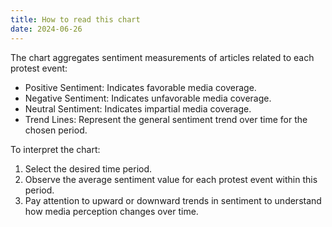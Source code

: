 ```yaml
---
title: How to read this chart
date: 2024-06-26
---
```


The chart aggregates sentiment measurements of articles related to each protest event:

- Positive Sentiment: Indicates favorable media coverage.
- Negative Sentiment: Indicates unfavorable media coverage.
- Neutral Sentiment: Indicates impartial media coverage.
- Trend Lines: Represent the general sentiment trend over time for the chosen period.

To interpret the chart:

1. Select the desired time period.
2. Observe the average sentiment value for each protest event within this period.
3. Pay attention to upward or downward trends in sentiment to understand how media perception changes over time.